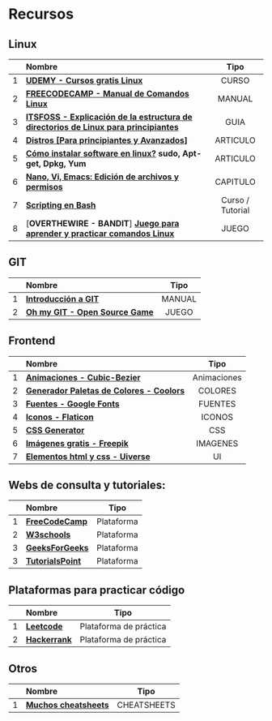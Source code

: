 # Recursos

## Linux

|   | Nombre | Tipo |
| :--- | :---- | :----: |
| 1 | [**UDEMY - Cursos gratis Linux**](https://www.udemy.com/topic/linux/free/?ranMID=39197&ranEAID=RC2naOeQ0f8&ranSiteID=RC2naOeQ0f8-xvv2Uh4XyZZEAeuK27qmZg&LSNPUBID=RC2naOeQ0f8&utm_source=aff-campaign&utm_medium=udemyads)| CURSO |
| 2 | [**FREECODECAMP - Manual de Comandos Linux**](https://www.freecodecamp.org/espanol/news/la-guia-definitiva-de-linea-de-comandos-de-linux-tutorial-completo-de-bash/)| MANUAL |
| 3 | [**ITSFOSS - Explicación de la estructura de directorios de Linux para principiantes**](https://itsfoss.com/es/estructura-directorios-linux/)| GUIA |
| 4 | [**Distros [Para principiantes y Avanzados]** ](https://www.adslzone.net/reportajes/software/mejores-distros-linux/#421460-que-es-una-distro-linux)| ARTICULO |
| 5 | [**Cómo instalar software en linux?**](https://www.adslzone.net/reportajes/software/mejores-distros-linux/#421460-que-es-una-distro-linux) **sudo, Apt-get, Dpkg, Yum**| ARTICULO |
| 6 | [**Nano, Vi, Emacs: Edición de archivos y permisos**](https://gonzaccardi.com/wp-content/uploads/2020/06/Cap%C3%ADtulo-10-Los-editores-de-texto.pdf) | CAPITULO |
| 7 | [**Scripting en Bash**](https://atareao.es/tutorial/scripts-en-bash/) | Curso / Tutorial |
| 8 | [**OVERTHEWIRE - BANDIT**] [**Juego para aprender y practicar comandos Linux**](https://overthewire.org/wargames/bandit/)| JUEGO |

## GIT

|   | Nombre | Tipo |
| :--- | :---- | :----: |
| 1 | [**Introducción a GIT**](https://www.adslzone.net/reportajes/software/mejores-distros-linux/#421460-que-es-una-distro-linux) | MANUAL |
| 2 | [**Oh my GIT - Open Source Game**](https://ohmygit.org/) | JUEGO |

## Frontend

|   | Nombre | Tipo |
| :--- | :---- | :----: |
| 1 | [**Animaciones - Cubic-Bezier**](https://cubic-bezier.com/#.17,.67,.83,.67) | Animaciones |
| 2 | [**Generador Paletas de Colores - Coolors**](https://coolors.co/) | COLORES |
| 3 | [**Fuentes - Google Fonts**](https://fonts.google.com/) | FUENTES |
| 4 | [**Iconos - Flaticon**](https://www.flaticon.com/) | ICONOS |
| 5 | [**CSS Generator**](https://cssgenerator.org/) | CSS |
| 6 | [**Imágenes gratis - Freepik**](https://www.freepik.com/) | IMAGENES |
| 7 | [**Elementos html y css - Uiverse**](https://uiverse.io/all) | UI |


## Webs de consulta y tutoriales:

|   | Nombre | Tipo |
| :--- | :---- | :----: |
| 1 | [**FreeCodeCamp**](https://www.freecodecamp.org/espanol/) | Plataforma |
| 2 | [**W3schools**](https://www.w3schools.com/) | Plataforma |
| 3 | [**GeeksForGeeks**](https://www.geeksforgeeks.org/) | Plataforma |
| 3 | [**TutorialsPoint**](https://www.tutorialspoint.com/index.htm) | Plataforma |

## Plataformas para practicar código

|   | Nombre | Tipo |
| :--- | :---- | :----: |
| 1 | [**Leetcode**](https://leetcode.com/) | Plataforma de práctica |
| 2 | [**Hackerrank**](https://www.hackerrank.com/) | Plataforma de práctica |

## Otros

|   | Nombre | Tipo |
| :--- | :---- | :----: |
| 1 | [**Muchos cheatsheets**](https://devhints.io/) | CHEATSHEETS |

